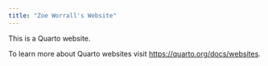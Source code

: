 ```yaml
---
title: "Zoe Worrall's Website"
---
```


This is a Quarto website.

To learn more about Quarto websites visit <https://quarto.org/docs/websites>.
